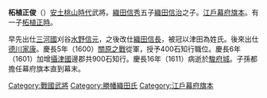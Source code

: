 {{unreferenced|time=2018-05-15T12:58:02+00:00}}
{{japanese|japanese=柘植正俊|kana=つげ　まさとし|romaji=Tsuge Masatoshi}}

'''柘植正俊'''（{{Bd|1548年||1611年|（慶長16年）}}）[[安土桃山時代|安土桃山時代]]武將。[[織田信秀|織田信秀]]五子[[織田信治|織田信治]]之子。[[江戶幕府|江戶幕府]][[旗本|旗本]]。有一子[[柘植正時|柘植正時]]。

早先出仕[[三河國|三河國]]刈谷[[水野信元|水野信元]]，之後改仕[[織田信長|織田信長]]，被冠以津田為姓氏。後來出仕[[德川家康|德川家康]]。慶長5年（1600）[[關原之戰|關原之戰]]從軍，授予400石知行職位。慶長6年（1601）加增[[攝津國|攝津國]]邊郡共900石知行。慶長16年（1611）病逝於[[駿府城|駿府城]]。子孫都擔任幕府旗本直到幕末。

{{DEFAULTSORT:Tsuge Masatoshi}}

[[Category:戰國武將|Category:戰國武將]]
[[Category:勝幡織田氏|Category:勝幡織田氏]]
[[Category:江戶幕府旗本|Category:江戶幕府旗本]]